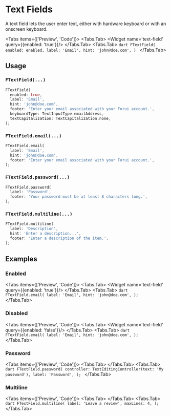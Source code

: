 
# Text Fields
A text field lets the user enter text, either with hardware keyboard or with an onscreen keyboard.

<Tabs items={['Preview', 'Code']}>
  <Tabs.Tab>
    <Widget name='text-field' query={{enabled: 'true'}}/>
  </Tabs.Tab>
  <Tabs.Tab>
    ```dart
    FTextField(
      enabled: enabled,
      label: 'Email',
      hint: 'john@doe.com',
    )
    ```
  </Tabs.Tab>
</Tabs>

## Usage

### `FTextField(...)`

```dart
FTextField(
  enabled: true,
  label: 'Email',
  hint: 'john@doe.com',
  footer: 'Enter your email associated with your Forui account.',
  keyboardType: TextInputType.emailAddress,
  textCapitalization: TextCapitalization.none,
);
```

### `FTextField.email(...)`

```dart
FTextField.email(
  label: 'Email',
  hint: 'john@doe.com',
  footer: 'Enter your email associated with your Forui account.',
);
```

### `FTextField.password(...)`

```dart
FTextField.password(
  label: 'Password',
  footer: 'Your password must be at least 8 characters long.',
);
```

### `FTextField.multiline(...)`

```dart
FTextField.multiline(
  label: 'Description',
  hint: 'Enter a description...',
  footer: 'Enter a description of the item.',
);
```


## Examples

### Enabled

<Tabs items={['Preview', 'Code']}>
  <Tabs.Tab>
    <Widget name='text-field' query={{enabled: 'true'}}/>
  </Tabs.Tab>
  <Tabs.Tab>
    ```dart
    FTextField.email(
      label: 'Email',
      hint: 'john@doe.com',
    );
    ```
  </Tabs.Tab>
</Tabs>


### Disabled

<Tabs items={['Preview', 'Code']}>
  <Tabs.Tab>
    <Widget name='text-field' query={{enabled: 'false'}}/>
  </Tabs.Tab>
  <Tabs.Tab>
    ```dart
    FTextField.email(
      label: 'Email',
      hint: 'john@doe.com',
    );
    ```
  </Tabs.Tab>
</Tabs>


### Password

<Tabs items={['Preview', 'Code']}>
  <Tabs.Tab>
    <Widget name='text-field' variant='password' query={{}}/>
  </Tabs.Tab>
  <Tabs.Tab>
    ```dart
    FTextField.password(
      controller: TextEditingController(text: 'My password'),
      label: 'Password',
    );
    ```
  </Tabs.Tab>
</Tabs>

### Multiline

<Tabs items={['Preview', 'Code']}>
  <Tabs.Tab>
    <Widget name='text-field' variant='multiline' query={{}}/>
  </Tabs.Tab>
  <Tabs.Tab>
    ```dart
    FTextField.multiline(
      label: 'Leave a review',
      maxLines: 4,
    );
    ```
  </Tabs.Tab>
</Tabs>

